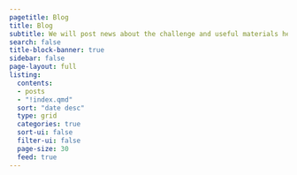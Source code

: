 ```yaml
---
pagetitle: Blog
title: Blog
subtitle: We will post news about the challenge and useful materials here.
search: false  
title-block-banner: true
sidebar: false
page-layout: full
listing:
  contents: 
  - posts
  - "!index.qmd"
  sort: "date desc"
  type: grid
  categories: true
  sort-ui: false
  filter-ui: false
  page-size: 30
  feed: true
---
```



<!-- useful for checking dimensions: -->
<!-- <hr style="height: 10px; width: 895px;" /> -->
<!-- <hr style="height: 10px; width: 900px;" /> -->
